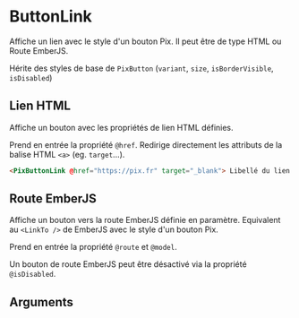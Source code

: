 

<Meta of={ComponentStories} />

# ButtonLink

Affiche un lien avec le style d'un bouton Pix. Il peut être de type HTML ou Route EmberJS.

Hérite des styles de base de `PixButton` (`variant`, `size`, `isBorderVisible`, `isDisabled`)

## Lien HTML

Affiche un bouton avec les propriétés de lien HTML définies.

Prend en entrée la propriété `@href`.
Redirige directement les attributs de la balise HTML `<a>` (eg. `target`...).

<Story of={ComponentStories.htmlLink} />

```html
<PixButtonLink @href="https://pix.fr" target="_blank"> Libellé du lien </PixButtonLink>
```

## Route EmberJS

Affiche un bouton vers la route EmberJS définie en paramètre.
Equivalent au `<LinkTo />` de EmberJS avec le style d'un bouton Pix.

Prend en entrée la propriété `@route` et `@model`.

Un bouton de route EmberJS peut être désactivé via la propriété `@isDisabled`.

<Story of={ComponentStories.emberLink} />

## Arguments

<ArgTypes of={ComponentStories} />
